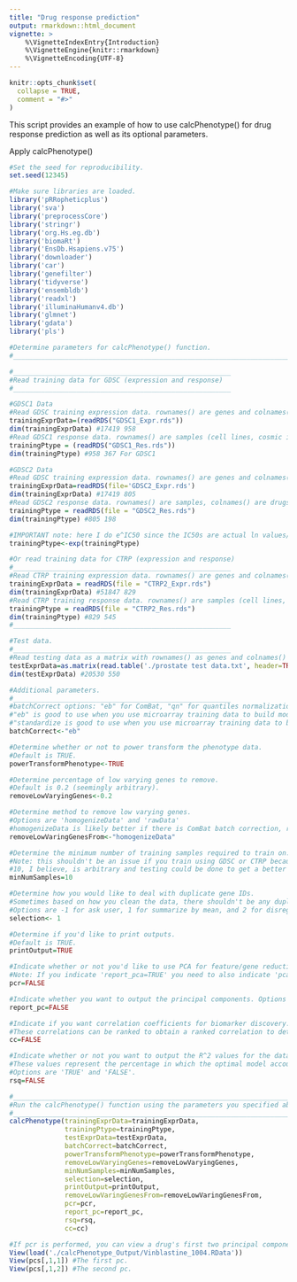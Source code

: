 ---
title: "Drug response prediction"
output: rmarkdown::html_document
vignette: >
    %\VignetteIndexEntry{Introduction}
    %\VignetteEngine{knitr::rmarkdown}
    %\VignetteEncoding{UTF-8}
---
  
```{r, include = FALSE}
knitr::opts_chunk$set(
  collapse = TRUE,
  comment = "#>"
)
```

This script provides an example of how to use calcPhenotype() for drug response prediction as well as its optional parameters. 

Apply calcPhenotype()
```{r}
#Set the seed for reproducibility. 
set.seed(12345)

#Make sure libraries are loaded. 
library('pRRopheticplus')
library('sva')
library('preprocessCore')
library('stringr')
library('org.Hs.eg.db')
library('biomaRt')
library('EnsDb.Hsapiens.v75')
library('downloader')
library('car')
library('genefilter')
library('tidyverse')
library('ensembldb')
library('readxl')
library('illuminaHumanv4.db')
library('glmnet')
library('gdata')
library('pls') 

#Determine parameters for calcPhenotype() function.
#__________________________________________________________________________________________________________________________________

#_______________________________________________________
#Read training data for GDSC (expression and response)
#_______________________________________________________

#GDSC1 Data
#Read GDSC training expression data. rownames() are genes and colnames() are samples (cell lines/cosmic ids).
trainingExprData=(readRDS("GDSC1_Expr.rds"))
dim(trainingExprData) #17419 958 
#Read GDSC1 response data. rownames() are samples (cell lines, cosmic ids), colnames() are drugs.
trainingPtype = (readRDS("GDSC1_Res.rds"))
dim(trainingPtype) #958 367 For GDSC1

#GDSC2 Data
#Read GDSC training expression data. rownames() are genes and colnames() are samples.
trainingExprData=readRDS(file='GDSC2_Expr.rds')
dim(trainingExprData) #17419 805
#Read GDSC2 response data. rownames() are samples, colnames() are drugs. 
trainingPtype = readRDS(file = "GDSC2_Res.rds")
dim(trainingPtype) #805 198

#IMPORTANT note: here I do e^IC50 since the IC50s are actual ln values/log transformed already, and the calcPhenotype function Paul has will do a power transformation (I assumed it would be better to not have both transformations)
trainingPtype<-exp(trainingPtype) 

#Or read training data for CTRP (expression and response)
#_______________________________________________________
#Read CTRP training expression data. rownames() are genes and colnames() are samples (cell lines/cosmic ids).
trainingExprData = readRDS(file = "CTRP2_Expr.rds")
dim(trainingExprData) #51847 829
#Read CTRP training response data. rownames() are samples (cell lines, cosmic ids), colnames() are drugs.
trainingPtype = readRDS(file = "CTRP2_Res.rds")
dim(trainingPtype) #829 545 
#_______________________________________________________

#Test data. 
#_______________________________________________________
#Read testing data as a matrix with rownames() as genes and colnames() as samples.
testExprData=as.matrix(read.table('./prostate test data.txt', header=TRUE, row.names=1))
dim(testExprData) #20530 550

#Additional parameters. 
#_______________________________________________________
#batchCorrect options: "eb" for ComBat, "qn" for quantiles normalization, "standardize", or "none"
#"eb" is good to use when you use microarray training data to build models on microarray testing data.
#"standardize is good to use when you use microarray training data to build models on RNA-seq testing data (this is what Paul used in the 2017 IDWAS paper that used GDSC microarray to impute in TCGA RNA-Seq data, see methods section of that paper for rationale)
batchCorrect<-"eb"

#Determine whether or not to power transform the phenotype data.
#Default is TRUE.
powerTransformPhenotype<-TRUE

#Determine percentage of low varying genes to remove.
#Default is 0.2 (seemingly arbitrary).
removeLowVaryingGenes<-0.2

#Determine method to remove low varying genes.
#Options are 'homogenizeData' and 'rawData'
#homogenizeData is likely better if there is ComBat batch correction, raw data was used in the 2017 IDWAS paper that used GDSC microarray to impute in TCGA RNA-Seq data.
removeLowVaringGenesFrom<-"homogenizeData"

#Determine the minimum number of training samples required to train on.
#Note: this shouldn't be an issue if you train using GDSC or CTRP because there are many samples in both training datasets.
#10, I believe, is arbitrary and testing could be done to get a better number.
minNumSamples=10

#Determine how you would like to deal with duplicate gene IDs.
#Sometimes based on how you clean the data, there shouldn't be any duplicates to deal with.
#Options are -1 for ask user, 1 for summarize by mean, and 2 for disregard duplicates
selection<- 1

#Determine if you'd like to print outputs.
#Default is TRUE.
printOutput=TRUE

#Indicate whether or not you'd like to use PCA for feature/gene reduction. Options are 'TRUE' and 'FALSE'.
#Note: If you indicate 'report_pca=TRUE' you need to also indicate 'pca=TRUE'
pcr=FALSE

#Indicate whether you want to output the principal components. Options are 'TRUE' and 'FALSE'.
report_pc=FALSE

#Indicate if you want correlation coefficients for biomarker discovery. These are the correlations between a given gene of interest across all samples vs. a given drug response across samples.
#These correlations can be ranked to obtain a ranked correlation to determine highly correlated drug-gene associations.
cc=FALSE

#Indicate whether or not you want to output the R^2 values for the data you train on from true and predicted values.
#These values represent the percentage in which the optimal model accounts for the variance in the training data.
#Options are 'TRUE' and 'FALSE'.
rsq=FALSE

#__________________________________________________________________________________________________________________________________
#Run the calcPhenotype() function using the parameters you specified above.
#__________________________________________________________________________________________________________________________________
calcPhenotype(trainingExprData=trainingExprData,
              trainingPtype=trainingPtype,
              testExprData=testExprData,
              batchCorrect=batchCorrect,
              powerTransformPhenotype=powerTransformPhenotype,
              removeLowVaryingGenes=removeLowVaryingGenes,
              minNumSamples=minNumSamples,
              selection=selection,
              printOutput=printOutput,
              removeLowVaringGenesFrom=removeLowVaringGenesFrom,
              pcr=pcr,
              report_pc=report_pc,
              rsq=rsq,
              cc=cc)

#If pcr is performed, you can view a drug's first two principal components using the code below. 
View(load('./calcPhenotype_Output/Vinblastine_1004.RData'))
View(pcs[,1,1]) #The first pc. 
View(pcs[,1,2]) #The second pc. 
```
